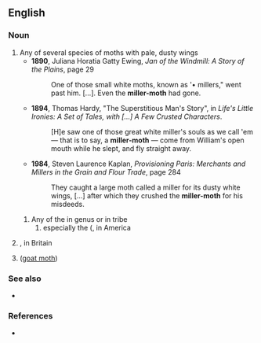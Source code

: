 ==English==
{{rfi|en}}

===Noun===
{{en-noun}}

# Any of several species of moths with pale, dusty wings
#* '''1890''', Juliana Horatia Gatty Ewing, ''Jan of the Windmill: A Story of the Plains'', page 29
#*: One of those small white moths, known as '• millers," went past him. […]. Even the '''miller-moth''' had gone.
#* '''1894''', Thomas Hardy, "The Superstitious Man's Story", in ''Life's Little Ironies: A Set of Tales, with […] A Few Crusted Characters''.
#*: [H]e saw one of those great white miller's souls as we call 'em — that is to say, a '''miller-moth''' — come from William's open mouth while he slept, and fly straight away.
#* '''1984''', Steven Laurence Kaplan, ''Provisioning Paris: Merchants and Millers in the Grain and Flour Trade'', page 284
#*: They caught a large moth called a miller for its dusty white wings, […] after which they crushed the '''miller-moth''' for his misdeeds.
## Any of the {{vern|cutworm moth|pl=s}} in genus {{taxlink|Agrotis|genus|ver=190120}} or in tribe {{taxlink|Agrotini|tribe|ver=190120}}
### especially the {{l|en|army cutworm}} ({{taxlink|Euxoa auxiliaris|species|ver=190120}}, in America
# {{taxlink|Acronicta leporina|species|ver=190120}}, in Britain
# {{taxlink|Cossus cossus|species|ver=190120}} ([[goat moth]])

===See also===
* {{l|en|flour moth}}

===References===
* {{pedia}}